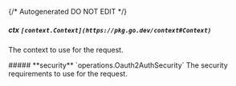 {/* Autogenerated DO NOT EDIT  */}

##### **ctx** `[context.Context](https://pkg.go.dev/context#Context)`
The context to use for the request.

<Collapsible>
    ##### **security** `operations.Oauth2AuthSecurity`
    The security requirements to use for the request.
    <Collapsible.Break/>
    <Oauth2AuthSecurity/>
</Collapsible>

